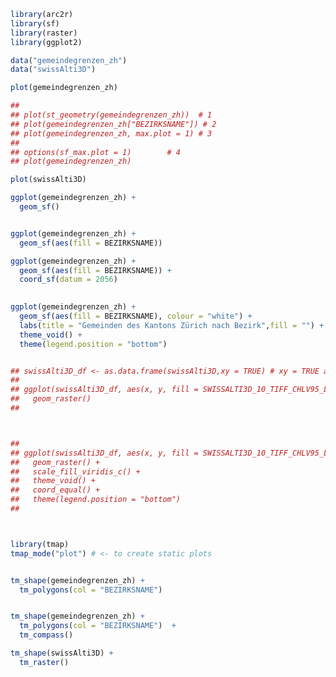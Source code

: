 
```r
library(arc2r) 
library(sf)
library(raster)
library(ggplot2)

data("gemeindegrenzen_zh")
data("swissAlti3D")


```

```r
plot(gemeindegrenzen_zh)


```

```r
## 
## plot(st_geometry(gemeindegrenzen_zh))  # 1
## plot(gemeindegrenzen_zh["BEZIRKSNAME"]) # 2
## plot(gemeindegrenzen_zh, max.plot = 1) # 3
## 
## options(sf_max.plot = 1)        # 4
## plot(gemeindegrenzen_zh)


```

```r
plot(swissAlti3D)


```

```r


ggplot(gemeindegrenzen_zh) +
  geom_sf()



```

```r
ggplot(gemeindegrenzen_zh) + 
  geom_sf(aes(fill = BEZIRKSNAME))


```

```r
ggplot(gemeindegrenzen_zh) + 
  geom_sf(aes(fill = BEZIRKSNAME)) +
  coord_sf(datum = 2056)
  


```

```r
ggplot(gemeindegrenzen_zh) + 
  geom_sf(aes(fill = BEZIRKSNAME), colour = "white") +
  labs(title = "Gemeinden des Kantons Zürich nach Bezirk",fill = "") +
  theme_void() +
  theme(legend.position = "bottom")



```

```r
## swissAlti3D_df <- as.data.frame(swissAlti3D,xy = TRUE) # xy = TRUE adds the x and y coordinates to our dataframe as columns
## 
## ggplot(swissAlti3D_df, aes(x, y, fill = SWISSALTI3D_10_TIFF_CHLV95_LN02_2600_1196)) +
##   geom_raster()
## 




```

```r
## 
## ggplot(swissAlti3D_df, aes(x, y, fill = SWISSALTI3D_10_TIFF_CHLV95_LN02_2600_1196)) +
##   geom_raster() +
##   scale_fill_viridis_c() +
##   theme_void() +
##   coord_equal() +
##   theme(legend.position = "bottom")
## 




```

```r
library(tmap)
tmap_mode("plot") # <- to create static plots


tm_shape(gemeindegrenzen_zh) + 
  tm_polygons(col = "BEZIRKSNAME") 



```

```r
tm_shape(gemeindegrenzen_zh) + 
  tm_polygons(col = "BEZIRKSNAME")  +
  tm_compass()


```

```r
tm_shape(swissAlti3D) +
  tm_raster()
```

